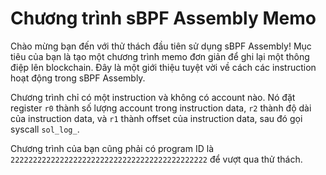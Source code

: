 # Chương trình sBPF Assembly Memo
Chào mừng bạn đến với thử thách đầu tiên sử dụng sBPF Assembly! Mục tiêu của bạn là tạo một chương trình memo đơn giản để ghi lại một thông điệp lên blockchain. Đây là một giới thiệu tuyệt vời về cách các instruction hoạt động trong sBPF Assembly.

Chương trình chỉ có một instruction và không có account nào. Nó đặt register `r0` thành số lượng account trong instruction data, `r2` thành độ dài của instruction data, và `r1` thành offset của instruction data, sau đó gọi syscall `sol_log_`.

Chương trình của bạn cũng phải có program ID là `22222222222222222222222222222222222222222222` để vượt qua thử thách.
